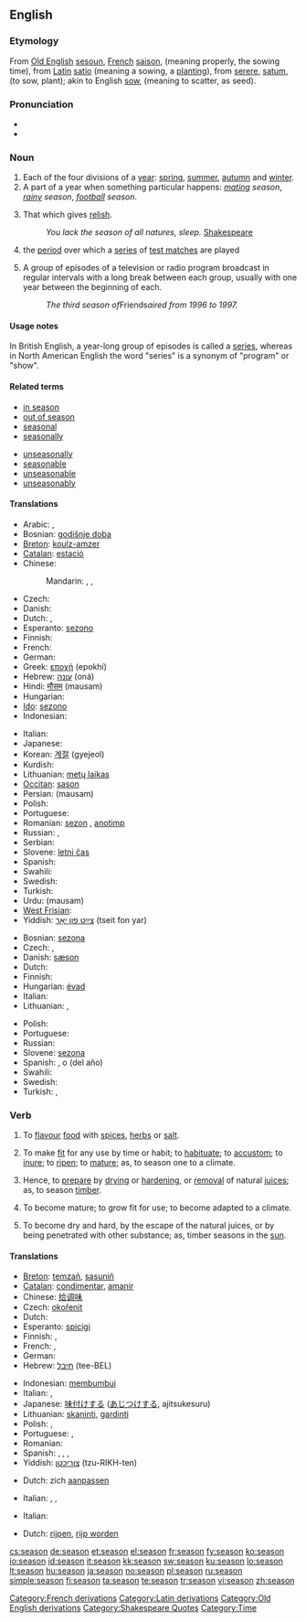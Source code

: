 {{wikipedia|Season}}
==English==

===Etymology===
From [[w:Old English language|Old English]] [[sesoun]], [[w:French language|French]] [[saison]], (meaning properly, the sowing time), from [[w:Latin|Latin]] [[satio]] (meaning a sowing, a [[plant]]ing), from [[serere]], [[satum]], (to sow, plant); akin to English [[sow]], (meaning to scatter, as seed).

===Pronunciation===
* {{audio|en-us-season.ogg|Audio (US)}}
* {{rhymes|iːzən}}

===Noun===
{{en-noun}}

# Each of the four divisions of a [[year]]: [[spring]], [[summer]], [[autumn]] and [[winter]].
# A part of a year when something particular happens: ''[[mating]] season'', ''[[rainy]] season'', ''[[football]] season''.
# {{obsolete}} That which gives [[relish]].
#: ''You lack the season of all natures, sleep.'' [[w:Shakespeare|Shakespeare]]
# {{cricket}} the [[period]] over which a [[series]] of [[test match]]es are played
# {{North American}} A group of episodes of a television or radio program broadcast in regular intervals with a long break between each group, usually with one year between the beginning of each.
#: ''The third season of ''Friends'' aired from 1996 to 1997.''

====Usage notes====
In British English, a year-long group of episodes is called a [[series]], whereas in North American English the word "series" is a synonym of "program" or "show".

====Related terms====
{{top2}}
* [[in season]]
* [[out of season]]
* [[seasonal]]
* [[seasonally]]
{{mid2}}
* [[unseasonally]]
* [[seasonable]]
* [[unseasonable]]
* [[unseasonably]]
{{bottom}}

====Translations====
{{trans-top|quarter of a year}}
* Arabic: {{t-|ar|فصل|alt=فَصْل|tr=faSl|sc=Arab}}, {{t-|ar|موسم|alt=مَوْسِم|tr=mawsim|sc=Arab}}
* Bosnian: [[godišnje doba]] {{n}}
* [[Breton]]: [[koulz-amzer]] {{m}}
* [[Catalan]]: [[estació]] {{f}}
* Chinese:
*: Mandarin: {{t-|cmn|季|tr=jì|sc=Hani|xs=Mandarin}},  {{t-|cmn|季節|sc=Hani|xs=Mandarin}},  {{t|cmn|季节|tr=jìjié|sc=Hani|xs=Mandarin}}
* Czech: {{t+|cs|roční období|n}}
* Danish: {{t+|da|årstid}}
* Dutch: {{t+|nl|seizoen|n}}, {{t+|nl|jaargetijde|f}}
* Esperanto: [[sezono]]
* Finnish: {{t+|fi|vuodenaika}}
* French: {{t+|fr|saison|f}}
* German: {{t+|de|Jahreszeit|f}}
* Greek: [[εποχή]] (epokhí) {{f}}
* Hebrew: [[עונה]] (oná) {{f}}
* Hindi: [[मौसम]] (mausam) {{m}}
* Hungarian: {{t+|hu|évszak}}
* [[Ido]]: [[sezono]]
* Indonesian: {{t+|id|musim|xs=Indonesian}}
{{trans-mid}}
* Italian: {{t+|it|stagione|f}}
* Japanese: {{t+|ja|季節|tr=きせつ, kisetsu|sc=Jpan}}
* Korean: [[계절]] (gyejeol)
* Kurdish: {{t-|ku|وه‌رز|sc=ku-Arab}}
* Lithuanian: [[metų laikas]] {{m}}
* [[Occitan]]: [[sason]] {{f}}
* Persian: {{fa-Arab|[[موسم]]}} (mausam)
* Polish: {{t+|pl|pora roku|f}}
* Portuguese: {{t+|pt|estação|f}}
* Romanian: [[sezon]] {{n}}, [[anotimp]] {{n}}
* Russian: {{t+|ru|время года|n|tr=vrémja góda|sc=Cyrl}},  {{t|ru|сезон|m|tr=sezón|sc=Cyrl}}
* Serbian: {{t-|sr|doba|n}}
* Slovene: [[letni čas]] {{m}}
* Spanish: {{t+|es|estación|f}}
* Swahili: {{t|sw|msimu}}
* Swedish: {{t+|sv|årstid|c}}
* Turkish: {{t+|tr|mevsim}}
* Urdu: {{ur-Arab|[[موسم]]}} (mausam) {{m}}
* [[West Frisian]]: {{t+|fy|jiertiid|c|xs=West Frisian}}
* Yiddish: [[צײַט פון יאָר]] (tseit fon yar)
{{trans-bottom}}

{{trans-top|part of year with something special}}
* Bosnian: [[sezona]] {{f}}
* Czech: {{t+|cs|období|n}}, {{t-|cs|sezóna|f}}
* Danish: [[sæson]]
* Dutch: {{t+|nl|seizoen|n}}
* Finnish: {{t+|fi|kausi}}
* Hungarian: [[évad]]
* Italian: {{t+|it|stagione|f}}
* Lithuanian: {{t-|lt|metas|m|xs=Lithuanian}}, {{t+|lt|sezonas|m|xs=Lithuanian}}
{{trans-mid}}
* Polish: {{t+|pl|sezon|m}}
* Portuguese: {{t-|pt|temporada|f}}
* Russian: {{t+|ru|сезон|m|tr=sezón|sc=Cyrl}}
* Slovene: [[sezona]] {{f}}
* Spanish: {{t-|es|temporada|f}}, {{t+|es|período|m}} o {{t-|es|época|f}} (del año)
* Swahili: {{t|sw|msimu}}
* Swedish: {{t+|sv|säsong|c}}
* Turkish: {{t+|tr|mevsim}}, {{t+|tr|sezon}}
{{trans-bottom}}

{{trans-top|(Obsolete) that which gives relish}}
{{trans-mid}}
{{trans-bottom}}

===Verb===
{{en-verb|seasons|seasoning|seasoned}}

# {{transitive}} To [[flavour]] [[food]] with [[spice]]s, [[herb]]s or [[salt]].
# {{transitive}} To make [[fit]] for any use by time or habit; to [[habituate]]; to [[accustom]]; to [[inure]]; to [[ripen]]; to [[mature]]; as, to season one to a climate.
# {{transitive}} Hence, to [[prepare]] by [[dry]]ing or [[harden]]ing, or [[removal]] of natural [[juice]]s; as, to season [[timber]].
# {{intransitive}} To become mature; to grow fit for use; to become adapted to a climate.
# {{intransitive}} To become dry and hard, by the escape of the natural juices, or by being penetrated with other substance; as, timber seasons in the [[sun]].

====Translations====
{{trans-top|to flavour food}}
* [[Breton]]: [[temzañ]], [[sasuniñ]]
* [[Catalan]]: [[condimentar]], [[amanir]]
* Chinese: [[给]][[调味]]
* Czech: [[okořenit]]
* Dutch: {{t-|nl|kruiden}}
* Esperanto: [[spicigi]]
* Finnish: {{t+|fi|maustaa}}, {{t-|fi|höystää}}
* French: {{t+|fr|épicer}}, {{t+|fr|assaisonner}}
* German: {{t+|de|würzen}}
* Hebrew: [[תיבל]] (tee-BEL)
{{trans-mid}}
* Indonesian: [[bumbu|membumbui]]
* Italian: {{t+|it|condire}}, {{t+|it|insaporire}}
* Japanese: [[味付けする]] ([[あじつけする]], ajitsukesuru)
* Lithuanian: [[skaninti]], [[gardinti]]
* Polish: {{t+|pl|przyprawić}}, {{t+|pl|przyprawiać}}
* Portuguese: {{t+|pt|condimentar}}, {{t+|pt|temperar}}
* Romanian: {{t-|ro|condimenta}}
* Spanish: {{t+|es|adobar}}, {{t-|es|aliñar}}, {{t-|es|condimentar}}, {{t-|es|sazonar}}
* Yiddish: [[צוריכטן]] (tzu-RIKH-ten)
{{trans-bottom}}

{{trans-top|to make fit for any use by time or habit}}
* Dutch: zich [[aanpassen]]
{{trans-mid}}
* Italian: {{t+|it|addestrare}}, {{t+|it|allenare}}, {{t-|it|acclimatare}}
{{trans-bottom}}

{{trans-top|to prepare by drying or hardening}}
* Italian: {{t-|it|stagionare}}
{{trans-mid}}
{{trans-bottom}}

{{trans-top|to become mature}}
* Dutch: [[rijpen]], [[rijp worden]]
{{trans-mid}}
{{trans-bottom}}

{{trans-top|to become dry and hard}}
{{trans-mid}}
{{trans-bottom}}

[[Category:French derivations]]
[[Category:Latin derivations]]
[[Category:Old English derivations]]
[[Category:Seasons| ]]
[[Category:Shakespeare Quotes]]
[[Category:Time]]

[[cs:season]]
[[de:season]]
[[et:season]]
[[el:season]]
[[fr:season]]
[[fy:season]]
[[ko:season]]
[[io:season]]
[[id:season]]
[[it:season]]
[[kk:season]]
[[sw:season]]
[[ku:season]]
[[lo:season]]
[[lt:season]]
[[hu:season]]
[[ja:season]]
[[no:season]]
[[pl:season]]
[[ru:season]]
[[simple:season]]
[[fi:season]]
[[ta:season]]
[[te:season]]
[[tr:season]]
[[vi:season]]
[[zh:season]]
